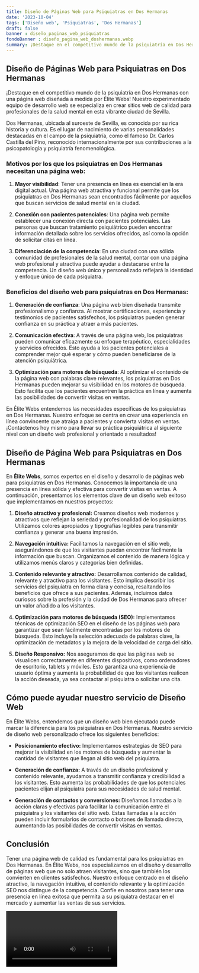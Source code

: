 ```yaml
---
title: Diseño de Páginas Web para Psiquiatras en Dos Hermanas
date: '2023-10-04'
tags: ['Diseño web', 'Psiquiatras', 'Dos Hermanas']
draft: false
banner : diseño_paginas_web_psiquiatras
fondoBanner : diseño_pagina_web_doshermanas.webp
summary: ¡Destaque en el competitivo mundo de la psiquiatría en Dos Hermanas con una página web diseñada a medida por Élite Webs! Nuestro experimentado equipo de desarrollo web se especializa en crear sitios web de calidad para profesionales de la salud mental en esta vibrante ciudad de Sevilla.
---
```


## Diseño de Páginas Web para Psiquiatras en Dos Hermanas

¡Destaque en el competitivo mundo de la psiquiatría en Dos Hermanas con una página web diseñada a medida por Élite Webs! Nuestro experimentado equipo de desarrollo web se especializa en crear sitios web de calidad para profesionales de la salud mental en esta vibrante ciudad de Sevilla.

Dos Hermanas, ubicada al suroeste de Sevilla, es conocida por su rica historia y cultura. Es el lugar de nacimiento de varias personalidades destacadas en el campo de la psiquiatría, como el famoso Dr. Carlos Castilla del Pino, reconocido internacionalmente por sus contribuciones a la psicopatología y psiquiatría fenomenológica.

### Motivos por los que los psiquiatras en Dos Hermanas necesitan una página web:

1. **Mayor visibilidad**: Tener una presencia en línea es esencial en la era digital actual. Una página web atractiva y funcional permite que los psiquiatras en Dos Hermanas sean encontrados fácilmente por aquellos que buscan servicios de salud mental en la ciudad.

2. **Conexión con pacientes potenciales**: Una página web permite establecer una conexión directa con pacientes potenciales. Las personas que buscan tratamiento psiquiátrico pueden encontrar información detallada sobre los servicios ofrecidos, así como la opción de solicitar citas en línea.

3. **Diferenciación de la competencia**: En una ciudad con una sólida comunidad de profesionales de la salud mental, contar con una página web profesional y atractiva puede ayudar a destacarse entre la competencia. Un diseño web único y personalizado reflejará la identidad y enfoque único de cada psiquiatra.

### Beneficios del diseño web para psiquiatras en Dos Hermanas:

1. **Generación de confianza**: Una página web bien diseñada transmite profesionalismo y confianza. Al mostrar certificaciones, experiencia y testimonios de pacientes satisfechos, los psiquiatras pueden generar confianza en su práctica y atraer a más pacientes.

2. **Comunicación efectiva**: A través de una página web, los psiquiatras pueden comunicar eficazmente su enfoque terapéutico, especialidades y servicios ofrecidos. Esto ayuda a los pacientes potenciales a comprender mejor qué esperar y cómo pueden beneficiarse de la atención psiquiátrica.

3. **Optimización para motores de búsqueda**: Al optimizar el contenido de la página web con palabras clave relevantes, los psiquiatras en Dos Hermanas pueden mejorar su visibilidad en los motores de búsqueda. Esto facilita que los pacientes encuentren la práctica en línea y aumenta las posibilidades de convertir visitas en ventas.

En Élite Webs entendemos las necesidades específicas de los psiquiatras en Dos Hermanas. Nuestro enfoque se centra en crear una experiencia en línea convincente que atraiga a pacientes y convierta visitas en ventas. ¡Contáctenos hoy mismo para llevar su práctica psiquiátrica al siguiente nivel con un diseño web profesional y orientado a resultados!

<GifSeo />

<Cta />

## Diseño de Página Web para Psiquiatras en Dos Hermanas

En **Élite Webs**, somos expertos en el diseño y desarrollo de páginas web para psiquiatras en Dos Hermanas. Conocemos la importancia de una presencia en línea sólida y efectiva para convertir visitas en ventas. A continuación, presentamos los elementos clave de un diseño web exitoso que implementamos en nuestros proyectos:

1. **Diseño atractivo y profesional:** Creamos diseños web modernos y atractivos que reflejan la seriedad y profesionalidad de los psiquiatras. Utilizamos colores apropiados y tipografías legibles para transmitir confianza y generar una buena impresión.

2. **Navegación intuitiva:** Facilitamos la navegación en el sitio web, asegurándonos de que los visitantes puedan encontrar fácilmente la información que buscan. Organizamos el contenido de manera lógica y utilizamos menús claros y categorías bien definidas.

3. **Contenido relevante y atractivo:** Desarrollamos contenido de calidad, relevante y atractivo para los visitantes. Esto implica describir los servicios del psiquiatra en forma clara y concisa, resaltando los beneficios que ofrece a sus pacientes. Además, incluimos datos curiosos sobre la profesión y la ciudad de Dos Hermanas para ofrecer un valor añadido a los visitantes.

4. **Optimización para motores de búsqueda (SEO):** Implementamos técnicas de optimización SEO en el diseño de las páginas web para garantizar que sean fácilmente encontradas por los motores de búsqueda. Esto incluye la selección adecuada de palabras clave, la optimización de metadatos y la mejora de la velocidad de carga del sitio.

5. **Diseño Responsivo:** Nos aseguramos de que las páginas web se visualicen correctamente en diferentes dispositivos, como ordenadores de escritorio, tablets y móviles. Esto garantiza una experiencia de usuario óptima y aumenta la probabilidad de que los visitantes realicen la acción deseada, ya sea contactar al psiquiatra o solicitar una cita.

## Cómo puede ayudar nuestro servicio de Diseño Web

En Élite Webs, entendemos que un diseño web bien ejecutado puede marcar la diferencia para los psiquiatras en Dos Hermanas. Nuestro servicio de diseño web personalizado ofrece los siguientes beneficios:

- **Posicionamiento efectivo:** Implementamos estrategias de SEO para mejorar la visibilidad en los motores de búsqueda y aumentar la cantidad de visitantes que llegan al sitio web del psiquiatra.

- **Generación de confianza:** A través de un diseño profesional y contenido relevante, ayudamos a transmitir confianza y credibilidad a los visitantes. Esto aumenta las probabilidades de que los potenciales pacientes elijan al psiquiatra para sus necesidades de salud mental.

- **Generación de contactos y conversiones:** Diseñamos llamadas a la acción claras y efectivas para facilitar la comunicación entre el psiquiatra y los visitantes del sitio web. Estas llamadas a la acción pueden incluir formularios de contacto o botones de llamada directa, aumentando las posibilidades de convertir visitas en ventas.

## Conclusión

Tener una página web de calidad es fundamental para los psiquiatras en Dos Hermanas. En Élite Webs, nos especializamos en el diseño y desarrollo de páginas web que no solo atraen visitantes, sino que también los convierten en clientes satisfechos. Nuestro enfoque centrado en el diseño atractivo, la navegación intuitiva, el contenido relevante y la optimización SEO nos distingue de la competencia. Confíe en nosotros para tener una presencia en línea exitosa que permita a su psiquiatra destacar en el mercado y aumentar las ventas de sus servicios.

<Video />

<CtaBot job='Psiquiatras' city='Dos Hermanas'/>

<Gmaps query='Dos Hermanas+españa+maps' />